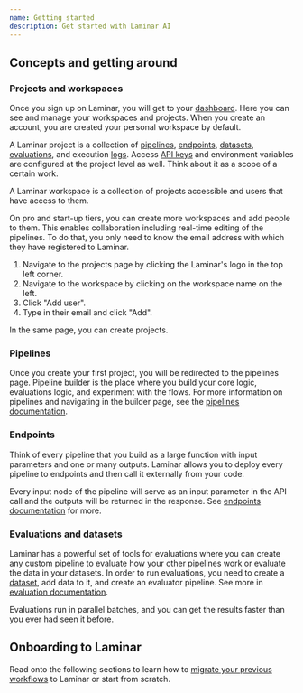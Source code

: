 ```yaml
---
name: Getting started
description: Get started with Laminar AI
---
```


## Concepts and getting around

### Projects and workspaces

Once you sign up on Laminar, you will get to your [dashboard](https://www.lmnr.ai/projects).
Here you can see and manage your workspaces and projects.
When you create an account, you are created your personal workspace by default.

A Laminar project is a collection of [pipelines](/documentation/pipeline/introduction),
[endpoints](/documentation/endpoints/introduction),
[datasets](/documentation/datasets/introduction),
[evaluations](/documentation/evaluations/introduction),
and execution [logs](/documentation/logs/introduction).
Access [API keys](/api-reference/introduction#authentication)
and environment variables are configured at the project level as well.
Think about it as a scope of a certain work. 

A Laminar workspace is a collection of projects accessible and users that have access to them.

On pro and start-up tiers, you can create more workspaces and add people to them. This enables collaboration
including real-time editing of the pipelines. To do that, you only need to know the email address with which they have registered to Laminar.

1. Navigate to the projects page by clicking the Laminar's logo in the top left corner.
1. Navigate to the workspace by clicking on the workspace name on the left.
1. Click "Add user".
1. Type in their email and click "Add".

In the same page, you can create projects.

### Pipelines

Once you create your first project, you will be redirected to the pipelines page. Pipeline builder is the place
where you build your core logic, evaluations logic, and experiment with the flows. For more information on pipelines
and navigating in the builder page, see the [pipelines documentation](/documentation/pipeline/introduction).

### Endpoints

Think of every pipeline that you build as a large function with input parameters and one or many outputs.
Laminar allows you to deploy every pipeline to endpoints and then call it externally from your code.

Every input node of the pipeline will serve as an input parameter in the API call and the outputs will
be returned in the response. See [endpoints documentation](/documentation/endpoints/introduction) for more.

### Evaluations and datasets

Laminar has a powerful set of tools for evaluations where you can create any custom pipeline to evaluate
how your other pipelines work or evaluate the data in your datasets. In order to run evaluations, you need to
create a [dataset](/documentation/datasets/introduction), add data to it, and create an evaluator pipeline. See more in
[evaluation documentation](/documentation/evaluations/introduction).

Evaluations run in parallel batches, and you can get the results faster than you ever had seen it before.

## Onboarding to Laminar

Read onto the following sections to learn how to [migrate your previous workflows](/tutorials/first-pipeline) to Laminar or start from scratch.
